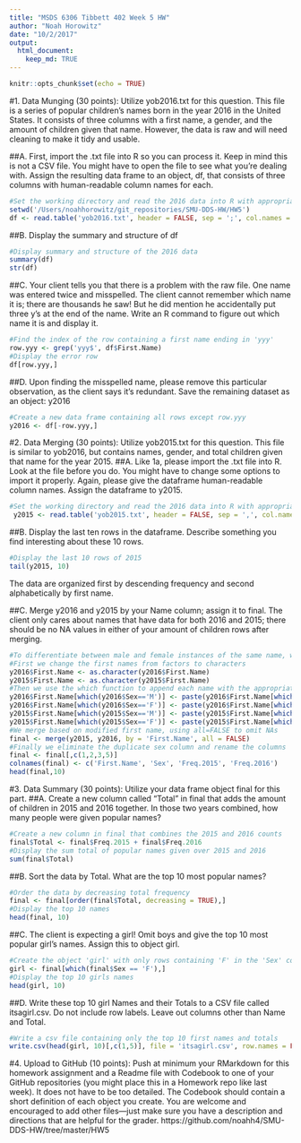 ```yaml
---
title: "MSDS 6306 Tibbett 402 Week 5 HW"
author: "Noah Horowitz"
date: "10/2/2017"
output: 
  html_document:
    keep_md: TRUE
---
```


```r
knitr::opts_chunk$set(echo = TRUE)
```

#1. Data Munging (30 points): Utilize yob2016.txt for this question. This file is a series of popular children’s names born in the year 2016 in the United States. It consists of three columns with a first name, a gender, and the amount of children given that name. However, the data is raw and will need cleaning to make it tidy and usable.

##A. First, import the .txt file into R so you can process it. Keep in mind this is not a CSV file. You might have to open the file to see what you’re dealing with. Assign the resulting data frame to an object, df, that consists of three columns with human-readable column names for each.
```r
#Set the working directory and read the 2016 data into R with appropriate column names
setwd('/Users/noahhorowitz/git_repositories/SMU-DDS-HW/HW5')
df <- read.table('yob2016.txt', header = FALSE, sep = ';', col.names = c('First.Name', 'Sex', 'Frequency'))
```
##B. Display the summary and structure of df
```r
#Display summary and structure of the 2016 data
summary(df)
str(df)
```
##C. Your client tells you that there is a problem with the raw file. One name was entered twice and misspelled. The client cannot remember which name it is; there are thousands he saw! But he did mention he accidentally put three y’s at the end of the name. Write an R command to figure out which name it is and display it.
```r
#Find the index of the row containing a first name ending in 'yyy'
row.yyy <- grep('yyy$', df$First.Name)
#Display the error row
df[row.yyy,]
```
##D. Upon finding the misspelled name, please remove this particular observation, as the client says it’s redundant. Save the remaining dataset as an object: y2016

```r
#Create a new data frame containing all rows except row.yyy
y2016 <- df[-row.yyy,]
```

#2. Data Merging (30 points): Utilize yob2015.txt for this question. This file is similar to yob2016, but contains names, gender, and total children given that name for the year 2015.
##A. Like 1a, please import the .txt file into R. Look at the file before you do. You might have to change some options to import it properly. Again, please give the dataframe human-readable column names. Assign the dataframe to y2015.
```r
#Set the working directory and read the 2016 data into R with appropriate column names
 y2015 <- read.table('yob2015.txt', header = FALSE, sep = ',', col.names = c('First.Name', 'Sex', 'Frequency'))
```
##B. Display the last ten rows in the dataframe. Describe something you find interesting about these 10 rows.
```r
#Display the last 10 rows of 2015
tail(y2015, 10)
```
The data are organized first by descending frequency and second alphabetically by first name.

##C. Merge y2016 and y2015 by your Name column; assign it to final. The client only cares about names that have data for both 2016 and 2015; there should be no NA values in either of your amount of children rows after merging.
```r
#To differentiate between male and female instances of the same name, we tag all names with 'M' or 'F'
#First we change the first names from factors to characters
y2016$First.Name <- as.character(y2016$First.Name)
y2015$First.Name <- as.character(y2015$First.Name)
#Then we use the which function to append each name with the appropriate sex
y2016$First.Name[which(y2016$Sex=='M')] <- paste(y2016$First.Name[which(y2016$Sex=='M')], '(M)')
y2016$First.Name[which(y2016$Sex=='F')] <- paste(y2016$First.Name[which(y2016$Sex=='F')], '(F)')
y2015$First.Name[which(y2015$Sex=='M')] <- paste(y2015$First.Name[which(y2015$Sex=='M')], '(M)')
y2015$First.Name[which(y2015$Sex=='F')] <- paste(y2015$First.Name[which(y2015$Sex=='F')], '(F)')
#We merge based on modified first name, using all=FALSE to omit NAs
final <- merge(y2015, y2016, by = 'First.Name', all = FALSE)
#Finally we eliminate the duplicate sex column and rename the columns
final <- final[,c(1,2,3,5)]
colnames(final) <- c('First.Name', 'Sex', 'Freq.2015', 'Freq.2016')
head(final,10)
```
#3. Data Summary (30 points): Utilize your data frame object final for this part.
##A. Create a new column called “Total” in final that adds the amount of children in 2015 and 2016 together. In those two years combined, how many people were given popular names?
```r
#Create a new column in final that combines the 2015 and 2016 counts
final$Total <- final$Freq.2015 + final$Freq.2016
#Display the sum total of popular names given over 2015 and 2016
sum(final$Total)
```
##B. Sort the data by Total. What are the top 10 most popular names?
```r
#Order the data by decreasing total frequency
final <- final[order(final$Total, decreasing = TRUE),]
#Display the top 10 names
head(final, 10)
```
##C. The client is expecting a girl! Omit boys and give the top 10 most popular girl’s names. Assign this to object girl.
```r
#Create the object 'girl' with only rows containing 'F' in the 'Sex' column
girl <- final[which(final$Sex == 'F'),]
#Display the top 10 girls names
head(girl, 10)
```
##D. Write these top 10 girl Names and their Totals to a CSV file called itsagirl.csv. Do not include row labels. Leave out columns other than Name and Total.
```r
#Write a csv file containing only the top 10 first names and totals
write.csv(head(girl, 10)[,c(1,5)], file = 'itsagirl.csv', row.names = FALSE)
```
#4. Upload to GitHub (10 points): Push at minimum your RMarkdown for this homework assignment and a Readme file with Codebook to one of your GitHub repositories (you might place this in a Homework repo like last week). It does not have to be too detailed. The Codebook should contain a short definition of each object you create. You are welcome and encouraged to add other files—just make sure you have a description and directions that are helpful for the grader.
https://github.com/noahh4/SMU-DDS-HW/tree/master/HW5
